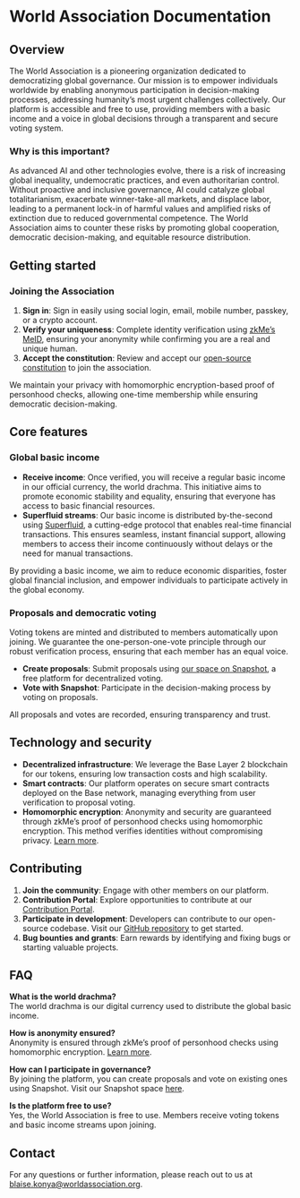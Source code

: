 # World Association Documentation

## Overview

The World Association is a pioneering organization dedicated to democratizing global governance. Our mission is to empower individuals worldwide by enabling anonymous participation in decision-making processes, addressing humanity’s most urgent challenges collectively. Our platform is accessible and free to use, providing members with a basic income and a voice in global decisions through a transparent and secure voting system.

### Why is this important?

As advanced AI and other technologies evolve, there is a risk of increasing global inequality, undemocratic practices, and even authoritarian control. Without proactive and inclusive governance, AI could catalyze global totalitarianism, exacerbate winner-take-all markets, and displace labor, leading to a permanent lock-in of harmful values and amplified risks of extinction due to reduced governmental competence. The World Association aims to counter these risks by promoting global cooperation, democratic decision-making, and equitable resource distribution.

## Getting started

### Joining the Association

1. **Sign in**: Sign in easily using social login, email, mobile number, passkey, or a crypto account.
2. **Verify your uniqueness**: Complete identity verification using [zkMe’s MeID](https://zk.me/did-solution), ensuring your anonymity while confirming you are a real and unique human.
3. **Accept the constitution**: Review and accept our [open-source constitution](https://github.com/worldassociation/world-association/blob/main/organization/constitution/constitution.md) to join the association.

We maintain your privacy with homomorphic encryption-based proof of personhood checks, allowing one-time membership while ensuring democratic decision-making.

## Core features

### Global basic income

- **Receive income**: Once verified, you will receive a regular basic income in our official currency, the world drachma. This initiative aims to promote economic stability and equality, ensuring that everyone has access to basic financial resources.
- **Superfluid streams**: Our basic income is distributed by-the-second using [Superfluid](https://www.superfluid.finance), a cutting-edge protocol that enables real-time financial transactions. This ensures seamless, instant financial support, allowing members to access their income continuously without delays or the need for manual transactions.

By providing a basic income, we aim to reduce economic disparities, foster global financial inclusion, and empower individuals to participate actively in the global economy.

### Proposals and democratic voting

Voting tokens are minted and distributed to members automatically upon joining. We guarantee the one-person-one-vote principle through our robust verification process, ensuring that each member has an equal voice.

- **Create proposals**: Submit proposals using [our space on Snapshot](https://snapshot.org/#/worldassociation.eth), a free platform for decentralized voting.
- **Vote with Snapshot**: Participate in the decision-making process by voting on proposals.

All proposals and votes are recorded, ensuring transparency and trust.

## Technology and security

- **Decentralized infrastructure**: We leverage the Base Layer 2 blockchain for our tokens, ensuring low transaction costs and high scalability.
- **Smart contracts**: Our platform operates on secure smart contracts deployed on the Base network, managing everything from user verification to proposal voting.
- **Homomorphic encryption**: Anonymity and security are guaranteed through zkMe’s proof of personhood checks using homomorphic encryption. This method verifies identities without compromising privacy. [Learn more](https://zk.me/did-solution).

## Contributing

1. **Join the community**: Engage with other members on our platform.
2. **Contribution Portal**: Explore opportunities to contribute at our [Contribution Portal](https://contribute.worldassociation.org/).
3. **Participate in development**: Developers can contribute to our open-source codebase. Visit our [GitHub repository](https://github.com/worldassociation/world-association) to get started.
4. **Bug bounties and grants**: Earn rewards by identifying and fixing bugs or starting valuable projects.

## FAQ

**What is the world drachma?**  
The world drachma is our digital currency used to distribute the global basic income.

**How is anonymity ensured?**  
Anonymity is ensured through zkMe’s proof of personhood checks using homomorphic encryption. [Learn more](https://zk.me/did-solution).

**How can I participate in governance?**  
By joining the platform, you can create proposals and vote on existing ones using Snapshot. Visit our Snapshot space [here](https://snapshot.org/#/worldassociation.eth).

**Is the platform free to use?**  
Yes, the World Association is free to use. Members receive voting tokens and basic income streams upon joining.

## Contact

For any questions or further information, please reach out to us at [blaise.konya@worldassociation.org](mailto:blaise.konya@worldassociation.org).
